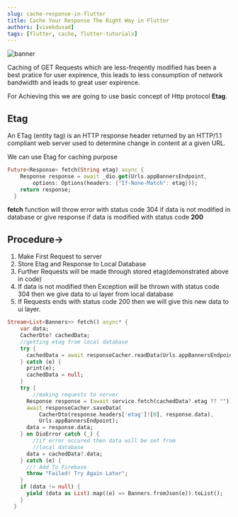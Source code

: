 ```yaml
---
slug: cache-response-in-flutter
title: Cache Your Response The Right Way in Flutter
authors: [vivekdusad]
tags: [flutter, cache, flutter-tutorials]
---
```


![banner](./banner.jpg)

Caching of GET Requests which are less-freqently modified has been
a best pratice for user expirence, this leads to less consumption
of network bandwidth and leads to great user expirence.

For Achieving this we are going to use basic concept of Http protocol **Etag**.

## Etag

An ETag (entity tag) is an HTTP response header returned by an HTTP/1.1 compliant web server used to determine change in content at a given URL.

We can use Etag for caching purpose

```dart title="main.dart"
Future<Response> fetch(String etag) async {
    Response response = await _dio.get(Urls.appBannersEndpoint,
        options: Options(headers: {"If-None-Match": etag}));
    return response;
  }
```

**fetch** function will throw error with status code 304 if data is not modified in database or give response if data is modified with status code **200**

## Procedure->

1. Make First Request to server
2. Store Etag and Response to Local Database
3. Further Requests will be made through stored etag(demonstrated above in code)
4. If data is not modified then Exception will be thrown with status code 304 then we give data to ui layer from local database
5. If Requests ends with status code 200 then we will give this new data to ui layer.


```dart title="repositry.dart"
Stream<List<Banners>> fetch() async* {
    var data;
    CacherDto? cachedData;
    //getting etag from local database
    try {
      cachedData = await responseCacher.readData(Urls.appBannersEndpoint);
    } catch (e) {
      print(e);
      cachedData = null;
    }
    try {
        //making requests to server
      Response response = (await service.fetch(cachedData?.etag ?? ""));
      await responseCacher.saveData(
          CacherDto(response.headers['etag']![0], response.data),
          Urls.appBannersEndpoint);
      data = response.data;
    } on DioError catch (_) {
        //if error occured then data will be set from 
        //local database
      data = cachedData?.data;
    } catch (e) {
      //! Add To Firebase
      throw "Failed! Try Again Later";
    }
    if (data != null) {
      yield (data as List).map((e) => Banners.fromJson(e)).toList();
    }
  }
```



